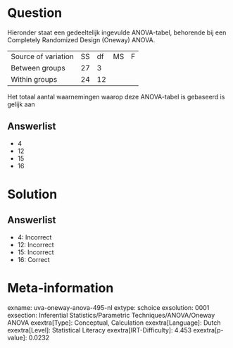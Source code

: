 Question
========

Hieronder staat een gedeeltelijk ingevulde ANOVA-tabel, behorende bij
een Completely Randomized Design (Oneway) ANOVA.

  --------------------- ---- ---- ---- ---
  Source of variation   SS   df   MS   F
  Between groups        27   3         
  Within groups         24   12        
  --------------------- ---- ---- ---- ---

Het totaal aantal waarnemingen waarop deze ANOVA-tabel is gebaseerd is
gelijk aan

Answerlist
----------

* 4
* 12
* 15
* 16

Solution
========

Answerlist
----------

* 4: Incorrect
* 12: Incorrect
* 15: Incorrect
* 16: Correct

Meta-information
================
exname: uva-oneway-anova-495-nl
extype: schoice
exsolution: 0001
exsection: Inferential Statistics/Parametric Techniques/ANOVA/Oneway ANOVA
exextra[Type]: Conceptual, Calculation
exextra[Language]: Dutch
exextra[Level]: Statistical Literacy
exextra[IRT-Difficulty]: 4.453
exextra[p-value]: 0.0232
